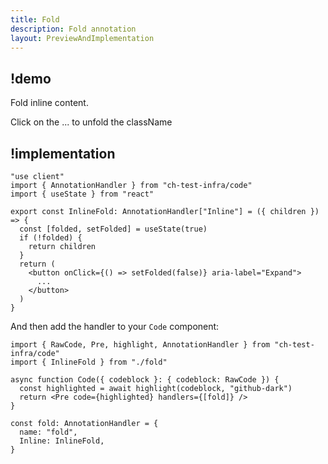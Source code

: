 ```yaml
---
title: Fold
description: Fold annotation
layout: PreviewAndImplementation
---
```


## !demo

Fold inline content.

<Demo name="fold">Click on the ... to unfold the className</Demo>

## !implementation

```tsx fold.tsx -c
"use client"
import { AnnotationHandler } from "ch-test-infra/code"
import { useState } from "react"

export const InlineFold: AnnotationHandler["Inline"] = ({ children }) => {
  const [folded, setFolded] = useState(true)
  if (!folded) {
    return children
  }
  return (
    <button onClick={() => setFolded(false)} aria-label="Expand">
      ...
    </button>
  )
}
```

And then add the handler to your `Code` component:

```tsx code.tsx -c
import { RawCode, Pre, highlight, AnnotationHandler } from "ch-test-infra/code"
import { InlineFold } from "./fold"

async function Code({ codeblock }: { codeblock: RawCode }) {
  const highlighted = await highlight(codeblock, "github-dark")
  return <Pre code={highlighted} handlers={[fold]} />
}

const fold: AnnotationHandler = {
  name: "fold",
  Inline: InlineFold,
}
```

